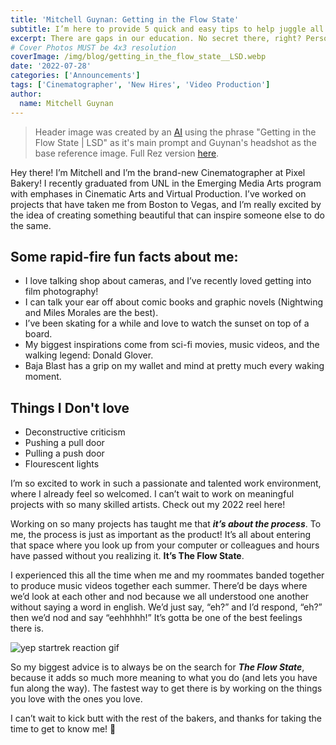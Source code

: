 ```yaml
---
title: 'Mitchell Guynan: Getting in the Flow State'
subtitle: I’m here to provide 5 quick and easy tips to help juggle all of life’s craziness.
excerpt: There are gaps in our education. No secret there, right? Personal finance, communication skills, sales skills,  and leadership development might not have made it onto your syllabus. This means it’s on us to fill those gaps.
# Cover Photos MUST be 4x3 resolution
coverImage: /img/blog/getting_in_the_flow_state__LSD.webp
date: '2022-07-28'
categories: ['Announcements']
tags: ['Cinematographer', 'New Hires', 'Video Production']
author:
  name: Mitchell Guynan
---
```


> Header image was created by an [AI](https://is.gd/artmachine) using the phrase "Getting in the Flow State | LSD" as it's main prompt and Guynan's headshot as the base reference image. Full Rez version [here](https://cdn.pixelbakery.com/img/blog/getting_in_the_flow_state__LSD.mp4).

Hey there! I’m Mitchell and I’m the brand-new Cinematographer at Pixel Bakery! I recently graduated from UNL in the Emerging Media Arts program with emphases in Cinematic Arts and Virtual Production. I’ve worked on projects that have taken me from Boston to Vegas, and I’m really excited by the idea of creating something beautiful that can inspire someone else to do the same.

## Some rapid-fire fun facts about me:

- I love talking shop about cameras, and I’ve recently loved getting into film photography!
- I can talk your ear off about comic books and graphic novels (Nightwing and Miles Morales are the best).
- I’ve been skating for a while and love to watch the sunset on top of a board.
- My biggest inspirations come from sci-fi movies, music videos, and the walking legend: Donald Glover.
- Baja Blast has a grip on my wallet and mind at pretty much every waking moment.

## Things I Don't love

- Deconstructive criticism
- Pushing a pull door
- Pulling a push door
- Flourescent lights

I’m so excited to work in such a passionate and talented work environment, where I already feel so welcomed. I can’t wait to work on meaningful projects with so many skilled artists. Check out my 2022 reel here!

<VimeoPlayer videoID='702680606' playsInline={true} showPortrait={true} />

Working on so many projects has taught me that **_it’s about the process_**. To me, the process is just as important as the product! It’s all about entering that space where you look up from your computer or colleagues and hours have passed without you realizing it. **It’s The Flow State**.

I experienced this all the time when me and my roommates banded together to produce music videos together each summer. There’d be days where we’d look at each other and nod because we all understood one another without saying a word in english. We’d just say, “eh?” and I’d respond, “eh?” then we’d nod and say “eehhhhh!” It’s gotta be one of the best feelings there is.

![yep startrek reaction gif](https://cdn.pixelbakery.com/img/blog/yep_reaction_gif.webp)

So my biggest advice is to always be on the search for **_The Flow State_**, because it adds so much more meaning to what you do (and lets you have fun along the way). The fastest way to get there is by working on the things you love with the ones you love. 

I can’t wait to kick butt with the rest of the bakers, and thanks for taking the time to get to know me! 👋